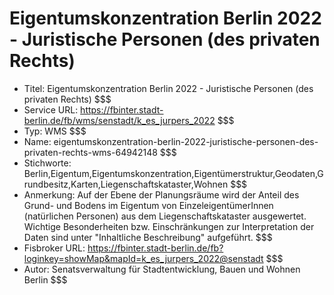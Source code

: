 # Eigentumskonzentration Berlin 2022 - Juristische Personen (des privaten Rechts)
- Titel: Eigentumskonzentration Berlin 2022 - Juristische Personen (des privaten Rechts) $$$
- Service URL: https://fbinter.stadt-berlin.de/fb/wms/senstadt/k_es_jurpers_2022 $$$
- Typ: WMS $$$
- Name: eigentumskonzentration-berlin-2022-juristische-personen-des-privaten-rechts-wms-64942148 $$$
- Stichworte: Berlin,Eigentum,Eigentumskonzentration,Eigentümerstruktur,Geodaten,Grundbesitz,Karten,Liegenschaftskataster,Wohnen $$$
- Anmerkung: Auf der Ebene der Planungsräume wird der Anteil des Grund- und Bodens im Eigentum von EinzeleigentümerInnen (natürlichen Personen) aus dem Liegenschaftskataster ausgewertet. Wichtige Besonderheiten bzw. Einschränkungen zur Interpretation der Daten sind unter "Inhaltliche Beschreibung" aufgeführt. $$$
- Fisbroker URL: https://fbinter.stadt-berlin.de/fb?loginkey=showMap&mapId=k_es_jurpers_2022@senstadt $$$
- Autor: Senatsverwaltung für Stadtentwicklung, Bauen und Wohnen Berlin $$$
